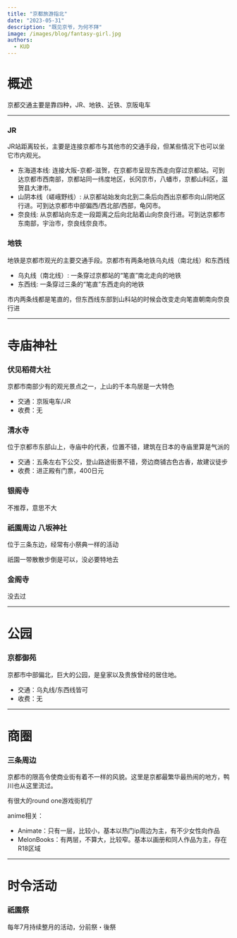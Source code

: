 ```yaml
---
title: "京都旅游指北"
date: "2023-05-31"
description: "既见京爷，为何不拜"
image: /images/blog/fantasy-girl.jpg
authors:
  - KUD
---
```


# 概述
京都交通主要是靠四种，JR、地铁、近铁、京阪电车

---
### JR
JR站距离较长，主要是连接京都市与其他市的交通手段，但某些情况下也可以坐它市内观光。
- 东海道本线: 连接大阪-京都-滋贺，在京都市呈现东西走向穿过京都站。可到达京都市西南部，京都站同一纬度地区，长冈京市，八蟠市，京都山科区，滋贺县大津市。
- 山阴本线（嵯峨野线）: 从京都站始发向北到二条后向西出京都市向山阴地区行进。可到达京都市中部偏西/西北部/西部，龟冈市。
- 奈良线: 从京都站向东走一段距离之后向北贴着山向奈良行进。可到达京都市东南部，宇治市，奈良线奈良市。

### 地铁
地铁是京都市观光的主要交通手段。京都市有两条地铁乌丸线（南北线）和东西线
- 乌丸线（南北线）: 一条穿过京都站的“笔直”南北走向的地铁
- 东西线: 一条穿过三条的“笔直”东西走向的地铁

市内两条线都是笔直的，但东西线东部到山科站的时候会改变走向笔直朝南向奈良行进

---

# 寺庙神社

### 伏见稻荷大社
京都市南部少有的观光景点之一，上山的千本鸟居是一大特色
- 交通：京阪电车/JR
- 收费：无

### 清水寺
位于京都市东部山上，寺庙中的代表，位置不错，建筑在日本的寺庙里算是气派的
- 交通：五条左右下公交，登山路途街景不错，旁边商铺古色古香，故建议徒步
- 收费：进正殿有门票，400日元

### 银阁寺
不推荐，意思不大

### 祇園周边 八坂神社
位于三条东边，经常有小祭典一样的活动

祇園一带散散步倒是可以，没必要特地去


### 金阁寺
没去过

---
# 公园
### 京都御苑
京都市中部偏北，巨大的公园，是皇家以及贵族曾经的居住地。
- 交通：乌丸线/东西线皆可
- 收费：无

---

# 商圈
### 三条周边
京都市的限高令使商业街有着不一样的风貌。这里是京都最繁华最热闹的地方，鸭川也从这里流过。

有很大的round one游戏街机厅

anime相关：
- Animate：只有一层，比较小，基本以热门ip周边为主，有不少女性向作品
- MelonBooks：有两层，不算大，比较窄。基本以画册和同人作品为主，存在R18区域

---

# 时令活动
### 祇園祭
每年7月持续整月的活动，分前祭・後祭
